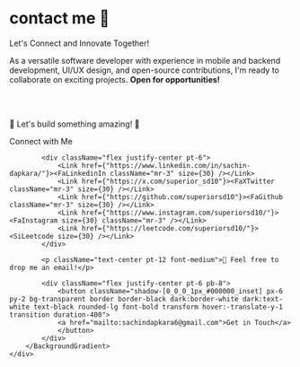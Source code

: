 
# contact me 📱

Let's Connect and Innovate Together!

As a versatile software developer with experience in mobile and backend development, UI/UX design, and open-source contributions, I'm ready to collaborate on exciting projects. **Open for opportunities!**

<br></br>

<div className="flex justify-center pt-12">
    <div className="inline-block">
        <BackgroundGradient className="rounded-[22px] p-4 sm:p-10 bg-white dark:bg-zinc-900">
            <p className="text-center pt-10 font-medium">🚀 Let's build something amazing! 🚀</p>
            <p className="text-center pt-12 font-bold">Connect with Me</p>

            <div className="flex justify-center pt-6">
                <Link href={"https://www.linkedin.com/in/sachin-dapkara/"}><FaLinkedinIn className="mr-3" size={30} /></Link>
                <Link href={"https://x.com/superior_sd10"}><FaXTwitter className="mr-3" size={30} /></Link>
                <Link href={"https://github.com/superiorsd10"}><FaGithub className="mr-3" size={30} /></Link>
                <Link href={"https://www.instagram.com/superiorsd10/"}><FaInstagram size={30} className="mr-3" /></Link>
                <Link href={"https://leetcode.com/superiorsd10/"}><SiLeetcode size={30} /></Link>
            </div>

            <p className="text-center pt-12 font-medium">📧 Feel free to drop me an email!</p>

            <div className="flex justify-center pt-6 pb-8">
                <button className="shadow-[0_0_0_1px_#000000_inset] px-6 py-2 bg-transparent border border-black dark:border-white dark:text-white text-black rounded-lg font-bold transform hover:-translate-y-1 transition duration-400">
                <a href="mailto:sachindapkara6@gmail.com">Get in Touch</a>
                </button>
            </div>
        </BackgroundGradient>
    </div>
</div>